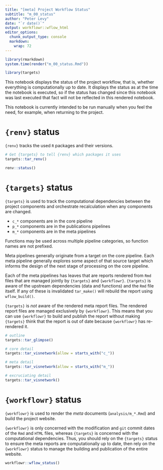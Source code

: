 ```yaml
---
title: "[meta] Project Workflow Status"
subtitle: "m_00_status"
author: "Peter Levy"
date: "`r date()`"
output: workflowr::wflow_html
editor_options:
  chunk_output_type: console
  markdown: 
    wrap: 72
---
```


```r
library(rmarkdown)
system.time(render("m_00_status.Rmd"))
```

```r
library(targets)
```

This notebook displays the status of the project workflow, that is,
whether everything is computationally up to date. It displays the status
as at the time the notebook is executed, so if the status has changed
since this notebook was last executed that fact will not be reflected in
this rendered notebook.

This notebook is currently intended to be run manually when you feel the
need, for example, when returning to the project.

# `{renv}` status

`{renv}` tracks the used `R` packages and their versions.

```r
# Get {targets} to tell {renv} which packages it uses
targets::tar_renv() 

renv::status()
```

# `{targets}` status

`{targets}` is used to track the computational dependencies between the
project components and orchestrate recalculation when any components are
changed.

-   `c_*` components are in the core pipeline
-   `p_*` components are in the publications pipelines
-   `m_*` components are in the meta pipelines

Functions may be used across multiple pipeline categories, so function
names are not prefixed.

Meta pipelines generally originate from a target on the core pipeline.
Each meta pipeline generally explores some aspect of that source target
which informs the design of the next stage of processing on the core
pipeline.

Each of the meta pipelines has leaves that are reports rendered from
`Rmd` files that are managed jointly by `{targets}` and `{workflowr}`.
`{targets}` is aware of the upstream dependencies (data and functions)
and the `Rmd` file itself. If any of these is invalidated `tar_make()`
will rebuild the report using `wflow_build()`.

`{targets}` is *not* aware of the rendered meta report files. The
rendered report files are managed exclusively by `{workflowr}`. This
means that you can use `{workflowr}` to build and publish the report
without making `{targets}` think that the report is out of date because
`{workflowr}` has re-rendered it.

```r
# outline
targets::tar_glimpse()

# core detail
targets::tar_visnetwork(allow = starts_with("c_"))

# meta detail
targets::tar_visnetwork(allow = starts_with("m_"))

# excruciating detail
targets::tar_visnetwork()
```

# `{workflowr}` status

`{workflowr}` is used to render the *meta* documents
(`analysis/m_*.Rmd`) and build the project website.

`{workflowr}` is only concerned with the modification and `git` commit
dates of the `Rmd` and `HTML` files, whereas `{targets}` is concerned
with the computational dependencies. Thus, you should rely on the
`{targets}` status to ensure the meta reports are computationally up to
date, then rely on the `{workflowr}` status to manage the building and
publication of the entire website.

```r
workflowr::wflow_status()
```
